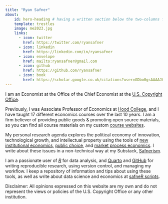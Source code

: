 ```yaml
---
title: "Ryan Safner"
about:
    id: hero-heading # having a written section below the two-columns format
    template: trestles
    image: me2023.jpg
    links:
      - icon: twitter
        href: https://twitter.com/ryansafner
      - icon: linkedin
        href: https://linkedin.com/in/ryansafner
      - icon: envelope
        href: mailto:ryansafner@gmail.com
      - icon: github
        href: https://github.com/ryansafner
      - icon: book
        href: https://scholar.google.co.uk/citations?user=GDbo0gsAAAAJ&hl=en
---
```


<!-- This part is above the two-columns  -->

:::{#hero-heading} 

I am an Economist at the Office of the Chief Economist at the [U.S. Copyright Office](https://copyright.gov/economic-research).

Previously, I was Associate Professor of Economics at [Hood College](https://www.hood.edu/academics/departments/george-b-delaplaine-jr-school-business), and I have taught 17 different economics courses over the last 10 years. I am a firm believer of providing public goods & promoting open source materials, so you can find all course materials on my custom [course websites](teaching.qmd).
 
My personal research agenda explores the political economy of innovation, technological growth, and intellectual property using the tools of [new institutional economics](https://en.wikipedia.org/wiki/New_institutional_economics), [public choice](https://en.wikipedia.org/wiki/Public_choice), and [market process economics](http://www.econlib.org/library/Enc/AustrianSchoolofEconomics.html). I write about these issues in a non-technical way at my Substack, [Safnerism](https://ryansafner.substack.com).

I am a passionate user of [*R*](https://www.r-project.org/) for data analysis, and [Quarto](https://quarto.org/) and [GitHub](https://github.com) for writing reproducible research, using version control, and managing my workflow. I keep a repository of information and tips about using these tools, as well as write about data science and economics at [safneR scripts](https://safnerscripts.substack.com).

<!--## Education

- Ph.D, Economics, 2015 (George Mason University)
- M.A., Economics, 2013 (George Mason University)
- B.A., Economics, 2011 (University of Connecticut)

## Interests

- Innovation
- Intellectual Property
- Economic Growth
- Data Analysis with R

## Skills

- R, tidyverse, tidymodels, Stata, SQL, Git, LaTeX, Excel, Markdown, Quarto -->

:::

<!-- This part is below the two columns --> 

Disclaimer: All opinions expressed on this website are my own and do not represent the views or policies of the U.S. Copyright Office or any other institution.
